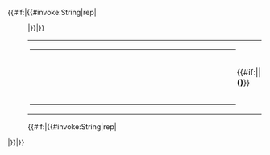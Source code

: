 <includeonly>{{#if:{{{1}}}|{{#invoke:String|rep|<dl><dd>|{{str len|{{{1}}}}}}}|}}
{|style="border-collapse:collapse; background:none; margin:0; border:none;"
|style="vertical-align:middle; border:{{#if:{{{Border|}}}|thin solid|none}}; padding:0.08em;" class="nowrap"|<p style="margin:0;">{{{2}}}</p>
|style="vertical-align:middle; width:99%; border:{{#if:{{{Border|}}}|thin solid|none}}; padding:0.08em;"|
<div style="margin:0;">
{|style="border-collapse:collapse; background:none; margin:0; border:none; width:99%;"
|style="border:{{#if:{{{Border|}}}|thin solid|none}}; padding:0.08em;" rowspan="2"|<p style="margin:0; font-size:4pt;">&nbsp;</p>
|style="width:100%; border:{{#if:{{{Border|}}}|thin solid|none}}; padding:0.08em;"|<p style="margin:0; font-size:1pt;">&nbsp;</p>
|style="border:{{#if:{{{Border|}}}|thin solid|none}}; padding:0.08em;" rowspan="2"|<p style="margin:0; font-size:4pt;">&nbsp;</p>
|-
|style="border-left:{{#if:{{{Border|}}}|thin solid|none}}; border-top:{{{LnSty|0px none #e5e5e5}}}; border-right:{{#if:{{{Border|}}}|thin solid|none}}; border-bottom:{{#if:{{{Border|}}}|thin solid|none}}; padding:0.08em;"|
<p style="margin:0; font-size:1pt;">&nbsp;</p>
|}
</div>
|style="vertical-align:middle; border:{{#if:{{{Border|}}}|thin solid|none}}; padding:0.08em;" class="nowrap"|<p style="margin:0pt;">{{#if:{{{RawN|}}}|{{{3}}}|<b>({{{3}}})</b>}}</p>
|}{{#if:{{{1}}}|{{#invoke:String|rep|</dd></dl>|{{str len|{{{1}}}}}}}|}}</includeonly><noinclude>{{Documentation}}</noinclude>